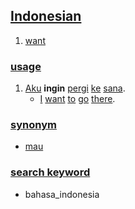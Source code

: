 == [[Indonesian]] ==

# [[want]]

=== [[usage]] ===
# [[aku|Aku]] '''ingin''' [[pergi]] [[ke]] [[sana]].
#* [[I]] [[want]] [[to]] [[go]] [[there]].

=== [[synonym]] ===
* [[mau]]

=== [[search keyword]] ===
* bahasa_indonesia